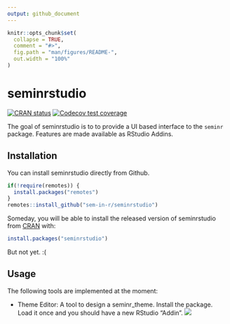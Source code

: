 ```yaml
---
output: github_document
---
```


<!-- README.md is generated from README.Rmd. Please edit that file -->

```r
knitr::opts_chunk$set(
  collapse = TRUE,
  comment = "#>",
  fig.path = "man/figures/README-",
  out.width = "100%"
)
```

# seminrstudio

<!-- badges: 
[![R-CMD-check](https://github.com/sem-in-r/seminrstudio/workflows/R-CMD-check/badge.svg)](https://github.com/sem-in-r/seminrstudio/actions) start -->
[![CRAN status](https://www.r-pkg.org/badges/version/seminrstudio)](https://CRAN.R-project.org/package=seminrstudio)
[![Codecov test coverage](https://codecov.io/gh/sem-in-r/seminrstudio/branch/master/graph/badge.svg)](https://codecov.io/gh/sem-in-r/seminrstudio?branch=master)
<!-- badges: end -->

The goal of seminrstudio is to to provide a UI based interface to the `seminr` package. 
Features are made available as RStudio Addins.

## Installation


You can install seminrstudio directly from Github.

```r
if(!require(remotes)) {
  install.packages("remotes")
}
remotes::install_github("sem-in-r/seminrstudio")
```

Someday, you will be able to install the released version of seminrstudio from [CRAN](https://CRAN.R-project.org) with:

``` r
install.packages("seminrstudio")
```

But not yet. :(



## Usage

The following tools are implemented at the moment:

- Theme Editor: A tool to design a seminr_theme. Install the package. Load it once and you should have a new RStudio "Addin".
![](rstudio.png)

